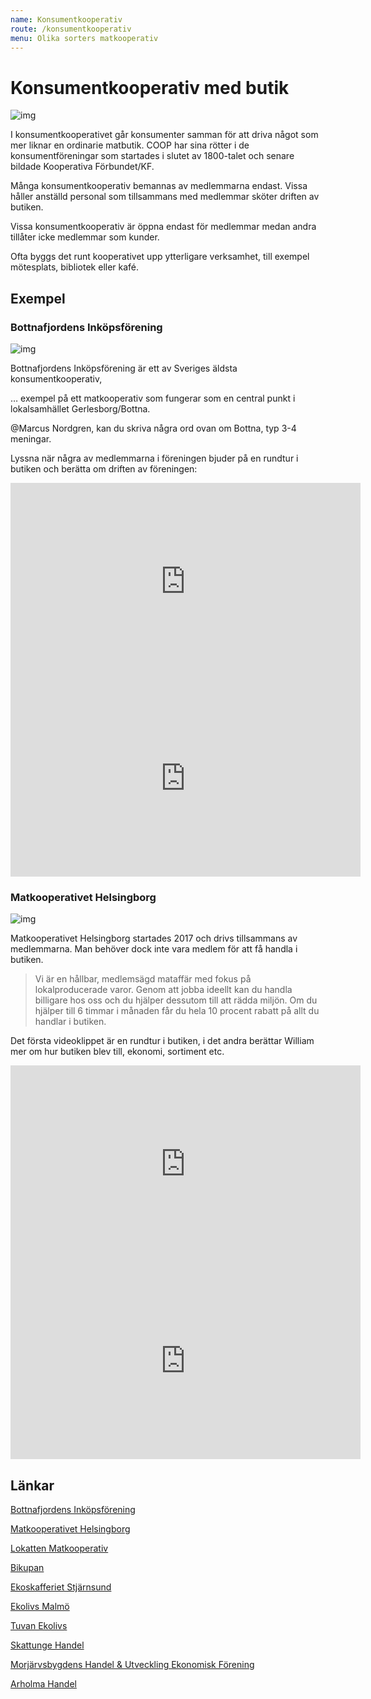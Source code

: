 ```yaml
---
name: Konsumentkooperativ
route: /konsumentkooperativ
menu: Olika sorters matkooperativ
---
```


# Konsumentkooperativ med butik

![img](../public/img/konsumentkooperativ.png)

I konsumentkooperativet går konsumenter samman för att driva något som mer liknar en ordinarie matbutik. COOP har sina rötter i de konsumentföreningar som startades i slutet av 1800-talet och senare bildade Kooperativa Förbundet/KF.

Många konsumentkooperativ bemannas av medlemmarna endast. Vissa håller anställd personal som tillsammans med medlemmar sköter driften av butiken.

Vissa konsumentkooperativ är öppna endast för medlemmar medan andra tillåter icke medlemmar som kunder.

Ofta byggs det runt kooperativet upp ytterligare verksamhet, till exempel mötesplats, bibliotek eller kafé.

## Exempel

### Bottnafjordens Inköpsförening

![img](../public/img/bottna.png)

Bottnafjordens Inköpsförening är ett av Sveriges äldsta konsumentkooperativ,

… exempel på ett matkooperativ som fungerar som en central punkt i lokalsamhället Gerlesborg/Bottna.

@Marcus Nordgren, kan du skriva några ord ovan om Bottna, typ 3-4 meningar.

Lyssna när några av medlemmarna i föreningen bjuder på en rundtur i butiken och berätta om driften av föreningen:

<iframe
  width="560"
  height="315"
  src="https://www.youtube.com/embed/DruNhgSbPdQ"
  frameborder="0"
  allow="accelerometer; autoplay; clipboard-write; encrypted-media; gyroscope; picture-in-picture"
  allowfullscreen
></iframe>
<iframe
  width="560"
  height="315"
  src="https://www.youtube.com/embed/wCNrQ7GhPck"
  frameborder="0"
  allow="accelerometer; autoplay; clipboard-write; encrypted-media; gyroscope; picture-in-picture"
  allowfullscreen
></iframe>

### Matkooperativet Helsingborg

![img](../public/img/helsingborg.png)

Matkooperativet Helsingborg startades 2017 och drivs tillsammans av medlemmarna. Man behöver dock inte vara medlem för att få handla i butiken.

> Vi är en hållbar, medlemsägd mataffär med fokus på lokalproducerade varor. Genom att jobba ideellt kan du handla billigare hos oss och du hjälper dessutom till att rädda miljön. Om du hjälper till 6 timmar i månaden får du hela 10 procent rabatt på allt du handlar i butiken.

Det första videoklippet är en rundtur i butiken, i det andra berättar William mer om hur butiken blev till, ekonomi, sortiment etc.

<iframe
  width="560"
  height="315"
  src="https://www.youtube.com/embed/2iByBOMbaLM"
  frameborder="0"
  allow="accelerometer; autoplay; clipboard-write; encrypted-media; gyroscope; picture-in-picture"
  allowfullscreen
></iframe>
<iframe
  width="560"
  height="315"
  src="https://www.youtube.com/embed/pfJ_zA1A6w8"
  frameborder="0"
  allow="accelerometer; autoplay; clipboard-write; encrypted-media; gyroscope; picture-in-picture"
  allowfullscreen
></iframe>

## Länkar

[Bottnafjordens Inköpsförening](http://bottnafjorden.se/inkopsf/wp/)

[Matkooperativet Helsingborg](https://matkooperativet.se/)

[Lokatten Matkooperativ](https://www.lokatten.org/)

[Bikupan](https://bikupan.org/)

[Ekoskafferiet Stjärnsund](https://www.facebook.com/EkoskafferietStjarnsund/)

[Ekolivs Malmö](https://www.ekolivs.se/)

[Tuvan Ekolivs](https://tuvanbutiken.se/)

[Skattunge Handel](https://www.facebook.com/skattungehandel/)

[Morjärvsbygdens Handel & Utveckling Ekonomisk Förening](https://www.facebook.com/groups/1117202295111046/)

[Arholma Handel](http://arholma.nu/for-oss-boende/foreningar/arholma-ekonomiska-forening/)
